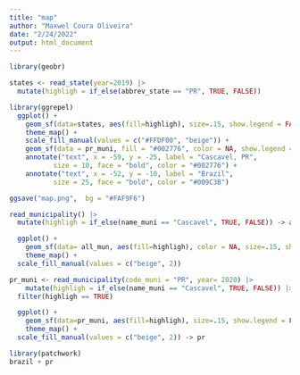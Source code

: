 ```yaml
---
title: "map"
author: "Maxwel Coura Oliveira"
date: "2/24/2022"
output: html_document
---
```




```r
library(geobr)

```

```r
states <- read_state(year=2019) |> 
  mutate(highligh = if_else(abbrev_state == "PR", TRUE, FALSE))
```

```r
library(ggrepel)
  ggplot() +
    geom_sf(data=states, aes(fill=highligh), size=.15, show.legend = FALSE) +
    theme_map() +
    scale_fill_manual(values = c("#FFDF00", "beige")) +
    geom_sf(data = pr_muni, fill = "#002776", color = NA, show.legend = FALSE) +
    annotate("text", x = -59, y = -25, label = "Cascavel, PR", 
           size = 10, face = "bold", color = "#002776") +
    annotate("text", x = -52, y = -10, label = "Brazil", 
           size = 25, face = "bold", color = "#009C3B")

ggsave("map.png",  bg = "#FAF9F6")
```

```r
read_municipality() |> 
  mutate(highligh = if_else(name_muni == "Cascavel", TRUE, FALSE)) -> all_mun
```

```r
  ggplot() +
    geom_sf(data= all_mun, aes(fill=highligh), color = NA, size=.15, show.legend = FALSE) +
    theme_map() +
  scale_fill_manual(values = c("beige", 2)) 
```






```r
pr_muni <- read_municipality(code_muni = "PR", year= 2020) |> 
    mutate(highligh = if_else(name_muni == "Cascavel", TRUE, FALSE)) |> 
  filter(highligh == TRUE)
```


```r
  ggplot() +
    geom_sf(data=pr_muni, aes(fill=highligh), size=.15, show.legend = FALSE) +
    theme_map() +
  scale_fill_manual(values = c("beige", 2)) -> pr
```



```r
library(patchwork)
brazil + pr
```

